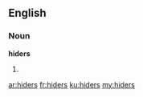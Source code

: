 ==English==
===Noun===
'''hiders'''

#{{plural of|hider}}

[[ar:hiders]]
[[fr:hiders]]
[[ku:hiders]]
[[my:hiders]]